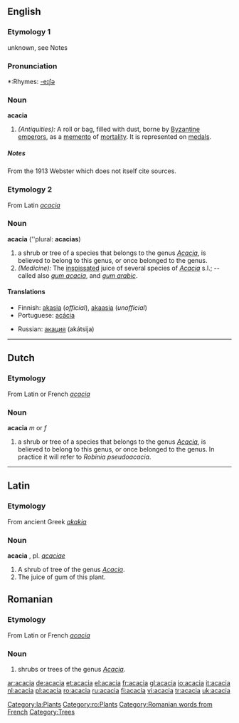 ==English==
===Etymology 1===
unknown, see Notes

===Pronunciation===
*:Rhymes: [[Rhymes:English:-eɪʃə|-eɪʃə]]

===Noun===
'''acacia'''
#''(Antiquities):'' A roll or bag, filled with dust, borne by [[Byzantine]] [[emperor]]s, as a [[memento]] of [[mortality]]. It is represented on [[medal]]s.
=====Notes=====
From the 1913 Webster which does not itself cite sources.

{{commonspar|Acacia}}
===Etymology 2===
From Latin ''[[acacia]]''

===Noun===
'''acacia''' (''plural: '''acacias''')

#a shrub or tree of a species that belongs to the genus ''[[Acacia]]'', is believed to belong to this genus, or once belonged to the genus. 
#''(Medicine):'' The [[inspissated]] juice of several species of ''[[Acacia]]'' s.l.; -- called also ''[[gum acacia]]'', and ''[[gum arabic]]''.

====Translations====
{{top}}
*Finnish: [[akasia]] (''official''), [[akaasia]] (''unofficial'')
*Portuguese: [[acácia]] {{f}}
{{mid}}
*Russian: [[акация]] (akátsija) {{f}}
{{bottom}}

----

==Dutch==
===Etymology===
From Latin or French ''[[acacia]]''

===Noun===
'''acacia''' ''m'' or ''f''
#a shrub or tree of a species that belongs to the genus ''[[Acacia]]'', is believed to belong to this genus, or once belonged to the genus. In practice it will refer to ''Robinia pseudoacacia''. 
----
==Latin==
===Etymology===
From ancient Greek ''[[akakia]]''
===Noun===
'''acacia''' {{f}}, pl. ''[[acaciae]]''
#A shrub of tree of the genus ''[[Acacia]]''.
#The juice of gum of this plant.
[[Category:la:Plants]]

==Romanian==
===Etymology===
From Latin or French ''[[acacia]]''

===Noun===
#shrubs or trees of the genus ''[[Acacia]].''
[[Category:ro:Plants]]
[[Category:Romanian words from French]]

[[Category:Trees]]

[[ar:acacia]]
[[de:acacia]]
[[et:acacia]]
[[el:acacia]]
[[fr:acacia]]
[[gl:acacia]]
[[io:acacia]]
[[it:acacia]]
[[nl:acacia]]
[[pl:acacia]]
[[ro:acacia]]
[[ru:acacia]]
[[fi:acacia]]
[[vi:acacia]]
[[tr:acacia]]
[[uk:acacia]]